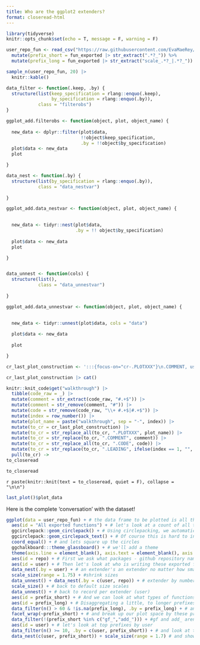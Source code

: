 ```yaml
---
title: Who are the ggplot2 extenders?
format: closeread-html
---
```



```r
library(tidyverse)
knitr::opts_chunk$set(echo = T, message = F, warning = F)
```



```r
user_repo_fun <- read_csv("https://raw.githubusercontent.com/EvaMaeRey/mytidytuesday/refs/heads/main/2024-11-19-gg-prefixes/exported_funs_exts_ggplot2_tidyverse_org.csv") %>% 
  mutate(prefix_short = fun_exported |> str_extract(".*?_")) %>% 
  mutate(prefix_long = fun_exported |> str_extract("scale_.*?_|.*?_"))

sample_n(user_repo_fun, 20) |>
  knitr::kable()
```

```r
data_filter <- function(.keep, .by) {
  structure(list(keep_specification = rlang::enquo(.keep), 
                 by_specification = rlang::enquo(.by)), 
            class = "filterobs")
}

ggplot_add.filterobs <- function(object, plot, object_name) {
  
  new_data <- dplyr::filter(plot$data, 
                            !!object$keep_specification, 
                            .by = !!object$by_specification)
  plot$data <- new_data
  plot

}

data_nest <- function(.by) {
  structure(list(by_specification = rlang::enquo(.by)),
            class = "data_nestvar")
  
}

ggplot_add.data_nestvar <- function(object, plot, object_name) {

  
  new_data <- tidyr::nest(plot$data, 
                          .by = !! object$by_specification)
    
  plot$data <- new_data
  plot

}


data_unnest <- function(cols) {
  structure(list(),
            class = "data_unnestvar")
  
}

ggplot_add.data_unnestvar <- function(object, plot, object_name) {

  
  new_data <- tidyr::unnest(plot$data, cols = "data")
    
  plot$data <- new_data
  
  plot

}

```









```r
cr_last_plot_construction <- ':::{focus-on="cr-.PLOTXXX"}\n.COMMENT, using `.CODE`\n:::\n\n:::{#cr-.PLOTXXX}\n```{r .PLOTXXX}\n.LEADING\n  .CODE\n```\n:::\n'  

cr_last_plot_construction |> cat()
```



```r
knitr::knit_code$get("walkthrough") |>
  tibble(code_raw = _) |>
  mutate(comment = str_extract(code_raw, "#.+$")) |>
  mutate(comment = str_remove(comment, "#")) |>
  mutate(code = str_remove(code_raw, "\\+ #.+$|#.+$")) |>
  mutate(index = row_number()) |>
  mutate(plot_name = paste("walkthrough", sep = "-", index)) |>
  mutate(to_cr = cr_last_plot_construction) |>
  mutate(to_cr = str_replace_all(to_cr, ".PLOTXXX", plot_name)) |>
  mutate(to_cr = str_replace(to_cr, ".COMMENT", comment)) |>
  mutate(to_cr = str_replace_all(to_cr, ".CODE", code)) |>
  mutate(to_cr = str_replace(to_cr, ".LEADING", ifelse(index == 1, "", "last_plot() +"))) |>
  pull(to_cr) -> 
to_closeread

to_closeread
```






:::{.cr-section}

`r paste(knitr::knit(text = to_closeread, quiet = F), collapse = "\n\n")`

:::


```r
last_plot()$plot_data
```

Here is the complete 'conversation' with the dataset!

```r
ggplot(data = user_repo_fun) + # the data frame to be plotted is all the exported functions from the 
  aes(id = "All exported functions") + # let's look at a count of all the exported functions first
  ggcirclepack::geom_circlepack() + # Using circlepacking, we automatically have circles size representing the number of observation, i.e. exported functions
  ggcirclepack::geom_circlepack_text() + # Of course this is hard to interpret without some kind of label.  We use geom_circplepack_text to do this for us
  coord_equal() + # and lets square up the circles
  ggchalkboard:::theme_glassboard() + # we'll add a theme
  theme(axis.line = element_blank(), axis.text = element_blank(), axis.ticks = element_blank()) + # And remove axes... 
  aes(id = repo) + # First we ask what packages - github repository names - are present
  aes(id = user) + # Then let's look at who is writing these exported functions
  data_nest(.by = user) + # an extender's an extender no matter how small
  scale_size(range = 1.75) + #shrink sizes
  data_unnest() + data_nest(.by = c(user, repo)) + # extender by number of repos
  scale_size() + # back to default size scales
  data_unnest() + # back to record per extender (user)
  aes(id = prefix_short) + # And we can look at what types of functions are exported, by looking at prefixes
  aes(id = prefix_long) + # Disaggregating a little, to longer prefixes like scale_color, we get a more granular look at exported function types
  data_filter(n() > 60 & !is.na(prefix_long), .by = prefix_long) + # and we filter more popular prefixes
  facet_wrap(~prefix_short) + # and break up our plot space by these prefixes
  data_filter(!(prefix_short %in% c("gf_","add_"))) + #gf and add_ aren't really in-grammar prefixes
  aes(id = user) + # let's look at top prefixes by user
  data_filter(n() >= 10, .by = c(user, prefix_short)) + # and look at the prolific authors in each of these areas
  data_nest(c(user, prefix_short)) + scale_size(range = 1.7) # and show them equally
```
